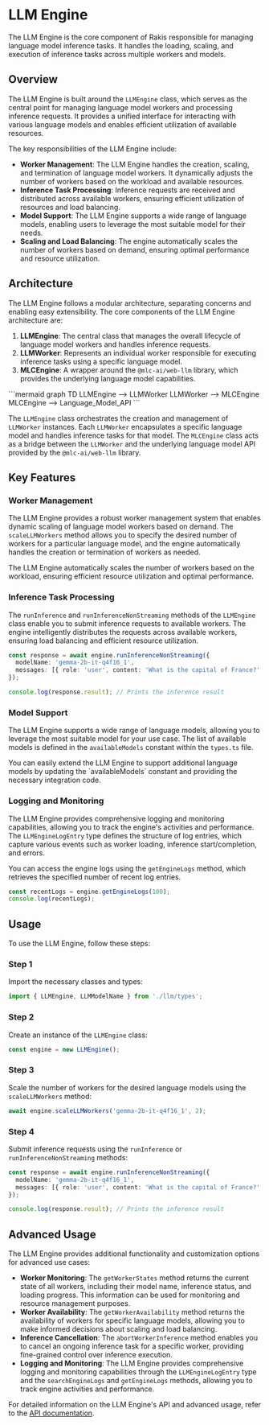
# LLM Engine

The LLM Engine is the core component of Rakis responsible for managing language model inference tasks. It handles the loading, scaling, and execution of inference tasks across multiple workers and models.

## Overview

The LLM Engine is built around the `LLMEngine` class, which serves as the central point for managing language model workers and processing inference requests. It provides a unified interface for interacting with various language models and enables efficient utilization of available resources.

The key responsibilities of the LLM Engine include:

- **Worker Management**: The LLM Engine handles the creation, scaling, and termination of language model workers. It dynamically adjusts the number of workers based on the workload and available resources.
- **Inference Task Processing**: Inference requests are received and distributed across available workers, ensuring efficient utilization of resources and load balancing.
- **Model Support**: The LLM Engine supports a wide range of language models, enabling users to leverage the most suitable model for their needs.
- **Scaling and Load Balancing**: The engine automatically scales the number of workers based on demand, ensuring optimal performance and resource utilization.

## Architecture

The LLM Engine follows a modular architecture, separating concerns and enabling easy extensibility. The core components of the LLM Engine architecture are:

1. **LLMEngine**: The central class that manages the overall lifecycle of language model workers and handles inference requests.
2. **LLMWorker**: Represents an individual worker responsible for executing inference tasks using a specific language model.
3. **MLCEngine**: A wrapper around the `@mlc-ai/web-llm` library, which provides the underlying language model capabilities.

<Mermaid>
```mermaid
graph TD
    LLMEngine --> LLMWorker
    LLMWorker --> MLCEngine
    MLCEngine --> Language_Model_API
```
</Mermaid>

The `LLMEngine` class orchestrates the creation and management of `LLMWorker` instances. Each `LLMWorker` encapsulates a specific language model and handles inference tasks for that model. The `MLCEngine` class acts as a bridge between the `LLMWorker` and the underlying language model API provided by the `@mlc-ai/web-llm` library.

## Key Features

### Worker Management

The LLM Engine provides a robust worker management system that enables dynamic scaling of language model workers based on demand. The `scaleLLMWorkers` method allows you to specify the desired number of workers for a particular language model, and the engine automatically handles the creation or termination of workers as needed.

<Callout>
The LLM Engine automatically scales the number of workers based on the workload, ensuring efficient resource utilization and optimal performance.
</Callout>

### Inference Task Processing

The `runInference` and `runInferenceNonStreaming` methods of the `LLMEngine` class enable you to submit inference requests to available workers. The engine intelligently distributes the requests across available workers, ensuring load balancing and efficient resource utilization.

```typescript
const response = await engine.runInferenceNonStreaming({
  modelName: 'gemma-2b-it-q4f16_1',
  messages: [{ role: 'user', content: 'What is the capital of France?' }],
});

console.log(response.result); // Prints the inference result
```

### Model Support

The LLM Engine supports a wide range of language models, allowing you to leverage the most suitable model for your use case. The list of available models is defined in the `availableModels` constant within the `types.ts` file.

<Callout>
You can easily extend the LLM Engine to support additional language models by updating the `availableModels` constant and providing the necessary integration code.
</Callout>

### Logging and Monitoring

The LLM Engine provides comprehensive logging and monitoring capabilities, allowing you to track the engine's activities and performance. The `LLMEngineLogEntry` type defines the structure of log entries, which capture various events such as worker loading, inference start/completion, and errors.

You can access the engine logs using the `getEngineLogs` method, which retrieves the specified number of recent log entries.

```typescript
const recentLogs = engine.getEngineLogs(100);
console.log(recentLogs);
```

## Usage

To use the LLM Engine, follow these steps:

<Steps>

### Step 1

Import the necessary classes and types:

```typescript
import { LLMEngine, LLMModelName } from './llm/types';
```

### Step 2

Create an instance of the `LLMEngine` class:

```typescript
const engine = new LLMEngine();
```

### Step 3

Scale the number of workers for the desired language models using the `scaleLLMWorkers` method:

```typescript
await engine.scaleLLMWorkers('gemma-2b-it-q4f16_1', 2);
```

### Step 4

Submit inference requests using the `runInference` or `runInferenceNonStreaming` methods:

```typescript
const response = await engine.runInferenceNonStreaming({
  modelName: 'gemma-2b-it-q4f16_1',
  messages: [{ role: 'user', content: 'What is the capital of France?' }],
});

console.log(response.result); // Prints the inference result
```

</Steps>

## Advanced Usage

The LLM Engine provides additional functionality and customization options for advanced use cases:

- **Worker Monitoring**: The `getWorkerStates` method returns the current state of all workers, including their model name, inference status, and loading progress. This information can be used for monitoring and resource management purposes.
- **Worker Availability**: The `getWorkerAvailability` method returns the availability of workers for specific language models, allowing you to make informed decisions about scaling and load balancing.
- **Inference Cancellation**: The `abortWorkerInference` method enables you to cancel an ongoing inference task for a specific worker, providing fine-grained control over inference execution.
- **Logging and Monitoring**: The LLM Engine provides comprehensive logging and monitoring capabilities through the `LLMEngineLogEntry` type and the `searchEngineLogs` and `getEngineLogs` methods, allowing you to track engine activities and performance.

For detailed information on the LLM Engine's API and advanced usage, refer to the [API documentation](/llm-engine/api-reference).